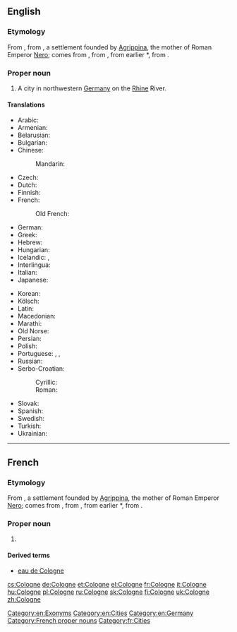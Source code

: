 {{also|cologne}}
==English==
{{wikipedia}}

===Etymology===
From {{etyl|fr|en}} {{term|Cologne|lang=fr}}, from {{etyl|la|en}} {{term/t|la|Colōnia Agrippīna||Agrippine Colony}}, a settlement founded by [[w:Agrippina the Younger|Agrippina]], the mother of Roman Emperor [[w:Nero|Nero]]; {{term/t|la|colōnia||colony}} comes from {{term/t|la|colōnus||farmer; colonist}}, from {{term/t|la|colō||till, cultivate, worship}}, from earlier *{{term||quelō}}, from {{etyl|ine-pro|en}} {{term/t|ine-pro|*kʷel-||to move; to turn (around)}}.

===Proper noun===
{{en-proper noun}}

# A city in northwestern [[Germany]] on the [[Rhine]] River.

====Translations====
{{trans-top|city in Germany}}
* Arabic: {{t|ar|كولونيا|f|tr=kulūnya}}
* Armenian: {{t|hy|Քյոլն|tr=K'yoln}}
* Belarusian: {{t|be|Кёльн|m|tr=Kjolʹn|sc=Cyrl}}
* Bulgarian: {{t+|bg|Кьолн|m|tr=K’oln|sc=Cyrl}}
* Chinese:
*: Mandarin: {{t+|cmn|科隆|tr=Kēlóng|sc=Hani}}
* Czech: {{t|cs|Kolín nad Rýnem}}
* Dutch: {{t+|nl|Keulen|n}}
* Finnish: {{t+|fi|Köln}}
* French: {{t+|fr|Cologne|f}}
*: Old French: {{t|fro|Coloigne}}
* German: {{t+|de|Köln|n}}
* Greek: {{t+|el|Κολωνία|f|tr=Kolonía}}
* Hebrew: {{t|he|קלן|tr=Keln}}
* Hungarian: {{t+|hu|Köln}}
* Icelandic: {{t|is|Köln|f}}, {{t|is|Kolni|f}} {{qualifier|archaic}}
* Interlingua: {{t|ia|Colonia}}
* Italian: {{t|it|Colonia|f}}
* Japanese: {{t|ja|ケルン|tr=Kerun}}
{{trans-mid}}
* Korean: {{t+|ko|쾰른|tr=Koelleun|sc=Kore}}
* Kölsch: {{t|ksh|Kölle|f}}
* Latin: {{t|la|Colōnia Agrippīna|f}}
* Macedonian: {{t|mk|Келн|m|tr=Kéln}}
* Marathi: {{t|mr|कोलोन|n|tr=kolona|sc=Deva}}
* Old Norse: {{t|non|Kolni|f}}
* Persian: {{t+|fa|کلن|tr=koln}}
* Polish: {{t+|pl|Kolonia|f}}
* Portuguese: {{t|pt|Colónia|f}} {{qualifier|Portugal}}, {{t|pt|Colônia|f}} {{qualifier|Brazil}}, {{t|pt|Köln|f}}
* Russian: {{t+|ru|Кёльн|m|tr=Kjolʹn}}
* Serbo-Croatian:
*: Cyrillic: {{t|sh|Келн|m}}
*: Roman: {{t|sh|Köln|m}}
* Slovak: {{t|sk|Kolín nad Rýnom|m}}
* Spanish: {{t+|es|Colonia|f}}
* Swedish: {{t+|sv|Köln|c}}
* Turkish: {{t+|tr|Köln}}
* Ukrainian: {{t|uk|Кельн|m|tr=Kelʹn|sc=Cyrl}}
{{trans-bottom}}

[[Category:en:Exonyms]]
[[Category:en:Cities]]
[[Category:en:Germany]]

----

==French==

===Etymology===
From {{etyl|la|fr}} {{term/t|la|Colōnia Agrippīna||Agrippine Colony}}, a settlement founded by [[w:Agrippina the Younger|Agrippina]], the mother of Roman Emperor [[w:Nero|Nero]]; {{term/t|la|colōnia||colony}} comes from {{term/t|la|colōnus||farmer; colonist}}, from {{term/t|la|colō||till, cultivate, worship}}, from earlier *{{term||quelō}}, from {{etyl|ine-pro|fr}} {{term/t|ine-pro|*kʷel-||to move; to turn (around)}}.

===Proper noun===
{{fr-proper noun|f}}

# {{l|en|Cologne}}

====Derived terms====
* [[eau de Cologne]]

[[Category:French proper nouns]]
[[Category:fr:Cities]]

[[cs:Cologne]]
[[de:Cologne]]
[[et:Cologne]]
[[el:Cologne]]
[[fr:Cologne]]
[[it:Cologne]]
[[hu:Cologne]]
[[pl:Cologne]]
[[ru:Cologne]]
[[sk:Cologne]]
[[fi:Cologne]]
[[uk:Cologne]]
[[zh:Cologne]]